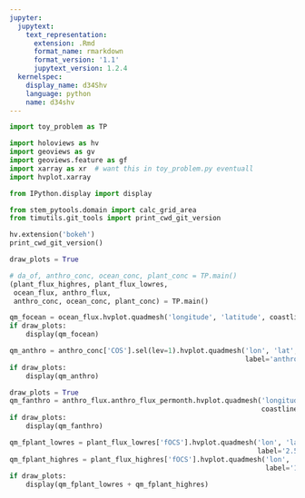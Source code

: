 ```yaml
---
jupyter:
  jupytext:
    text_representation:
      extension: .Rmd
      format_name: rmarkdown
      format_version: '1.1'
      jupytext_version: 1.2.4
  kernelspec:
    display_name: d34Shv
    language: python
    name: d34shv
---
```


```python
import toy_problem as TP

import holoviews as hv
import geoviews as gv
import geoviews.feature as gf
import xarray as xr  # want this in toy_problem.py eventuall
import hvplot.xarray

from IPython.display import display

from stem_pytools.domain import calc_grid_area
from timutils.git_tools import print_cwd_git_version
```

```python
hv.extension('bokeh')
print_cwd_git_version()
```

```python
draw_plots = True
```

```python
# da_of, anthro_conc, ocean_conc, plant_conc = TP.main()
(plant_flux_highres, plant_flux_lowres, 
 ocean_flux, anthro_flux, 
 anthro_conc, ocean_conc, plant_conc) = TP.main()
```

```python
qm_focean = ocean_flux.hvplot.quadmesh('longitude', 'latitude', coastline=True, label='ocean fOCS')
if draw_plots:
    display(qm_focean)
```

```python
qm_anthro = anthro_conc['COS'].sel(lev=1).hvplot.quadmesh('lon', 'lat', coastline=True, 
                                                          label='anthro [OCS]', legend=False)
if draw_plots:
    display(qm_anthro)
```

```python
draw_plots = True
qm_fanthro = anthro_flux.anthro_flux_permonth.hvplot.quadmesh('longitude', 'latitude', 
                                                              coastline=True, label='anthro fOCS', legend=False)
if draw_plots:
    display(qm_fanthro)
```

```python
qm_fplant_lowres = plant_flux_lowres['fOCS'].hvplot.quadmesh('lon', 'lat', coastline=True, 
                                                             label='2.5 x 2.0', legend=False)
qm_fplant_highres = plant_flux_highres['fOCS'].hvplot.quadmesh('lon', 'lat', coastline=True, 
                                                               label='1.25 x 1.0', legend=False)
if draw_plots:
    display(qm_fplant_lowres + qm_fplant_highres)
```
